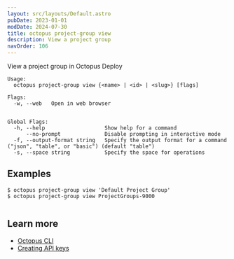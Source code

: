 ```yaml
---
layout: src/layouts/Default.astro
pubDate: 2023-01-01
modDate: 2024-07-30
title: octopus project-group view
description: View a project group
navOrder: 106
---
```


View a project group in Octopus Deploy

```
Usage:
  octopus project-group view {<name> | <id> | <slug>} [flags]

Flags:
  -w, --web   Open in web browser


Global Flags:
  -h, --help                   Show help for a command
      --no-prompt              Disable prompting in interactive mode
  -f, --output-format string   Specify the output format for a command ("json", "table", or "basic") (default "table")
  -s, --space string           Specify the space for operations

```

## Examples

<SamplesInstance />

```
$ octopus project-group view 'Default Project Group'
$ octopus project-group view ProjectGroups-9000


```

## Learn more

- [Octopus CLI](/docs/octopus-rest-api/cli)
- [Creating API keys](/docs/octopus-rest-api/how-to-create-an-api-key)